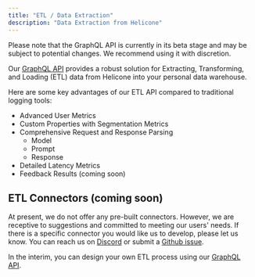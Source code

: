 ```yaml
---
title: "ETL / Data Extraction"
description: "Data Extraction from Helicone"
---
```


<Warning>
  Please note that the GraphQL API is currently in its beta stage and may be subject to potential changes. We recommend using it with discretion.
</Warning>

Our [GraphQL API](graphql/getting-started) provides a robust solution for Extracting, Transforming, and Loading (ETL) data from Helicone into your personal data warehouse.

Here are some key advantages of our ETL API compared to traditional logging tools:

- Advanced User Metrics
- Custom Properties with Segmentation Metrics
- Comprehensive Request and Response Parsing
  - Model
  - Prompt
  - Response
- Detailed Latency Metrics
- Feedback Results (coming soon)

## ETL Connectors (coming soon)

At present, we do not offer any pre-built connectors. However, we are receptive to suggestions and committed to meeting our users' needs. If there is a specific connector you would like us to develop, please let us know. You can reach us on [Discord](https://discord.com/invite/zsSTcH2qhG) or submit a [Github issue](https://github.com/Helicone/helicone/issues).

In the interim, you can design your own ETL process using our [GraphQL API](graphql/getting-started).